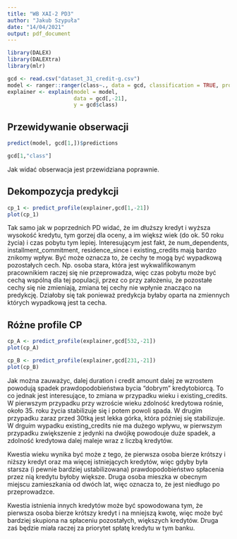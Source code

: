 ```yaml
---
title: "WB XAI-2 PD3"
author: "Jakub Szypuła"
date: "14/04/2021"
output: pdf_document
---
```


```r
library(DALEX)
library(DALEXtra)
library(mlr)

gcd <- read.csv("dataset_31_credit-g.csv")
model <- ranger::ranger(class~., data = gcd, classification = TRUE, probability = TRUE)
explainer <- explain(model = model,
                     data = gcd[,-21],
                     y = gcd$class)
```


## Przewidywanie obserwacji

```r
predict(model, gcd[1,])$predictions
```

```r
gcd[1,"class"]
```

Jak widać obserwacja jest przewidziana poprawnie.

## Dekompozycja predykcji

```r

cp_1 <- predict_profile(explainer,gcd[1,-21])
plot(cp_1)
```

Tak samo jak w poprzednich PD widać, że im dłuższy kredyt i wyższa wysokość kredytu, tym gorzej dla oceny, a im większ wiek (do ok. 50 roku życia) i czas pobytu tym lepiej. Interesującym jest fakt, że num_dependents, installment_commitment, residence_since i existing_credits mają bardzo znikomy wpływ. Być może oznacza to, że cechy te mogą być wypadkową pozostałych cech. Np. osoba stara, która jest wykwalifikowanym pracownikiem raczej się nie przeprowadza, więc czas pobytu może być cechą wspólną dla tej populacji, przez co przy założeniu, że pozostałe cechy się nie zmieniają, zmiana tej cechy nie wpłynie znacząco na predykcję. Działoby się tak ponieważ predykcja byłaby oparta na zmiennych których wypadkową jest ta cecha.

## Różne profile CP

```r

cp_A <- predict_profile(explainer,gcd[532,-21])
plot(cp_A)
```

```r

cp_B <- predict_profile(explainer,gcd[231,-21])
plot(cp_B)
```

Jak można zauważyc, dalej duration i credit amount dalej ze wzrostem powodują spadek prawdopodobieństwa bycia "dobrym" kredytobiorcą. To co jednak jest interesujące, to zmiana w przypadku wieku i existing_credits. W pierwszym przypadku przy wzroście wieku zdolność kredytowa rośnie, około 35. roku życia stabilizuje się i potem powoli spada. W drugim przypadku zaraz przed 30tką jest lekka górka, która później się stabilizuje. W drguim wypadku existing_credits nie ma dużego wpływu, w pierwszym przypadku zwiększenie z jedynki na dwójkę powodouje duże spadek, a zdolność kredytowa dalej maleje wraz z liczbą kredytów.

Kwestia wieku wynika być może z tego, że pierwsza osoba bierze krótszy i niższy kredyt oraz ma więcej istniejących kredytów, więc gdyby była starsza (i pewnie bardziej ustabilizowana) prawdopodobieństwo spłacenia przez nią kredytu byłoby większe. Druga osoba mieszka w obecnym miejscu zamieszkania od dwóch lat, więc oznacza to, że jest niedługo po przeprowadzce.

Kwestia istnienia innych kredytów może być spowodowana tym, że pierwsza osoba bierze krótszy kredyt i na mniejszą kwotę, więc może być bardziej skupiona na spłaceniu pozostałych, większych kredytów. Druga zaś będzie miała raczej za priorytet spłatę kredytu w tym banku.
